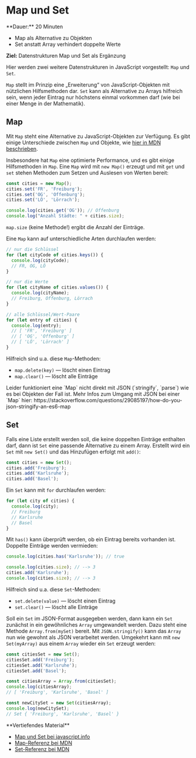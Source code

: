 
# Map und Set

<Callout>  
  **Dauer:** 20 Minuten

  - Map als Alternative zu Objekten
  - Set anstatt Array verhindert doppelte Werte

  **Ziel:** Datenstrukturen Map und Set als Ergänzung
</Callout>

Hier werden zwei weitere Datenstrukturen in 
JavaScript vorgestellt: `Map` und `Set`.

`Map` stellt im Prinzip eine „Erweiterung“ von 
JavaScript-Objekten mit nützlichen Hilfsmethoden
dar. `Set` kann als 
Alternative zu Arrays hilfreich sein, wenn jeder
Eintrag nur höchstens einmal vorkommen darf
(wie bei einer Menge in der Mathematik).

## Map

Mit `Map` steht eine Alternative zu 
JavaScript-Objekten zur Verfügung. Es gibt
einige Unterschiede zwischen `Map` und Objekte,
wie [hier in MDN beschrieben](https://developer.mozilla.org/en-US/docs/Web/JavaScript/Reference/Global_Objects/Map#objects_vs._maps).

Insbesondere hat `Map` eine optimierte Performance, 
und es gibt einige Hilfsmethoden in `Map`. Eine
`Map` wird mit `new Map()` erzeugt und mit 
`get` und `set` stehen Methoden zum Setzen und 
Auslesen von Werten bereit:

```js
const cities = new Map();
cities.set('FR', 'Freiburg');
cities.set('OG', 'Offenburg');
cities.set('LÖ', 'Lörrach');

console.log(cities.get('OG')); // Offenburg
console.log("Anzahl Städte: " + cities.size);
```

`map.size` (keine Methode!) ergibt die 
Anzahl der Einträge.

Eine `Map` kann auf unterschiedliche Arten
durchlaufen werden: 

```js
// nur die Schlüssel
for (let cityCode of cities.keys()) {
  console.log(cityCode); 
  // FR, OG, LÖ
}

// nur die Werte
for (let cityName of cities.values()) {
  console.log(cityName); 
  // Freiburg, Offenburg, Lörrach
}

// alle Schlüssel/Wert-Paare
for (let entry of cities) {
  console.log(entry);
  // [ 'FR', 'Freiburg' ]
  // [ 'OG', 'Offenburg' ]
  // [ 'LÖ', 'Lörrach' ]
}
```

Hilfreich sind u.a. diese `Map`-Methoden:

- `map.delete(key)` &mdash; löscht einen Eintrag
- `map.clear()` &mdash; löscht alle Einträge

<Callout type="error">
Leider funktioniert eine `Map` nicht direkt
mit JSON (`stringify`, `parse`) wie es bei
Objekten der Fall ist. Mehr Infos zum Umgang
mit JSON bei einer `Map` hier:
https://stackoverflow.com/questions/29085197/how-do-you-json-stringify-an-es6-map
</Callout>

## Set

Falls eine Liste erstellt werden soll, die
keine doppelten Einträge enthalten darf, dann
ist `Set` eine passende Alternative zu einem
Array. Erstellt wird ein `Set` mit `new Set()`
und das Hinzufügen erfolgt mit `add()`:

```js
const cities = new Set();
cities.add('Freiburg');
cities.add('Karlsruhe');
cities.add('Basel');
```

Ein `Set` kann mit `for` durchlaufen werden:

```js
for (let city of cities) {
  console.log(city);
  // Freiburg
  // Karlsruhe
  // Basel
}
```

Mit `has()` kann überprüft werden, ob ein
Eintrag bereits vorhanden ist. Doppelte 
Einträge werden vermieden:

```js
console.log(cities.has('Karlsruhe')); // true

console.log(cities.size); // --> 3
cities.add('Karlsruhe');
console.log(cities.size); // --> 3
```

Hilfreich sind u.a. diese `Set`-Methoden:

- `set.delete(value)` &mdash; löscht einen Eintrag
- `set.clear()` &mdash; löscht alle Einträge

Soll ein `Set` im JSON-Format ausgegeben werden,
dann kann ein `Set` zunächst in ein gewöhnliches 
`Array` umgewandelt werden. Dazu steht eine Methode 
`Array.from(mySet)` bereit. Mit `JSON.stringify()` 
kann das `Array` nun wie gewohnt als JSON 
verarbeitet werden. Umgekehrt kann mit 
`new Set(myArray)` aus einem `Array` wieder ein 
`Set` erzeugt werden:

```js
const citiesSet = new Set();
citiesSet.add('Freiburg');
citiesSet.add('Karlsruhe');
citiesSet.add('Basel');

const citiesArray = Array.from(citiesSet);
console.log(citiesArray);
// [ 'Freiburg', 'Karlsruhe', 'Basel' ]

const newCitySet = new Set(citiesArray);
console.log(newCitySet);
// Set { 'Freiburg', 'Karlsruhe', 'Basel' }
```

<Callout type="warning">
**Vertiefendes Material**

- [Map und Set bei javascript.info](https://javascript.info/map-set)
- [Map-Referenz bei MDN](https://developer.mozilla.org/en-US/docs/Web/JavaScript/Reference/Global_Objects/Map)
- [Set-Referenz bei MDN](https://developer.mozilla.org/en-US/docs/Web/JavaScript/Reference/Global_Objects/Set)
</Callout>